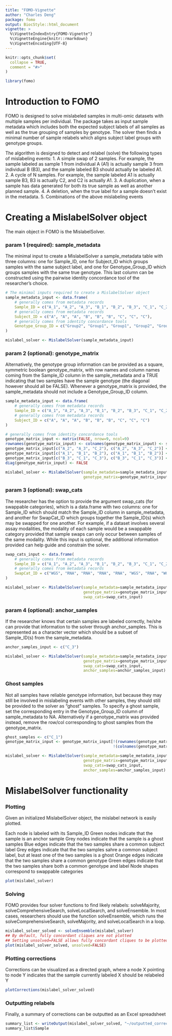 ```yaml
---
title: "FOMO-Vignette"
author: "Charles Deng"
package: fomo
output: BiocStyle::html_document
vignette: >
  %\VignetteIndexEntry{FOMO-Vignette"}
  %\VignetteEngine{knitr::rmarkdown}
  %\VignetteEncoding{UTF-8}
---
```


```r
knitr::opts_chunk$set(
  collapse = TRUE,
  comment = "#>"
)
```

```r
library(fomo)
```

# Introduction to FOMO

FOMO is designed to solve mislabeled samples in multi-omic datasets with multiple
samples per individual. The package takes as input sample metadata which includes 
both the expected subject labels of all samples as well as the true grouping of 
samples by genotype. The solver then finds a minimal number of sample relabels 
which aligns subject label groups with genotype groups.

The algorithm is designed to detect and relabel (solve) the following types of
mislabeling events:
1. A simple swap of 2 samples. For example, the sample labeled as sample 1 from 
 individual A (A1) is actually sample 3 from individual B (B3), and the sample 
 labeled B3 should actually be labeled A1.
2. A cycle of N samples. For example, the sample labeled A1 is actually sample B3, 
 B3 is actually C2, and C2 is actually A1.
3. A duplication, when a sample has data generated for both its true sample as 
 well as another planned sample.
4. A deletion, when the true label for a sample doesn't exist in the metadata.
5. Combinations of the above mislabeling events

# Creating a MislabelSolver object

The main object in FOMO is the MislabelSolver. 

### param 1 (required): sample_metadata

The minimal input to create a MislabelSolver a sample_metadata table with three 
columns: one for Sample_ID, one for Subject_ID which groups samples with the 
same subject label, and one for Genotype_Group_ID which groups samples with the 
same true genotype. This last column can be constructed using the pairwise 
identity concordance tool of the researcher's choice.

```r

# The minimal inputs required to create a MislabelSolver object
sample_metadata_input <- data.frame(
    # generally comes from metadata records
    Sample_ID = c("A_1", "A_2", "A_3", "B_1", "B_2", "B_3", "C_1", "C_2", "C_3"),
    # generally comes from metadata records
    Subject_ID = c("A", "A", "A", "B", "B", "B", "C", "C", "C"),
    # generally comes from identity concordance tools
    Genotype_Group_ID = c("Group2", "Group1", "Group1", "Group2", "Group2", "Group3", "Group3", "Group1", "Group3")
)

mislabel_solver <- MislabelSolver(sample_metadata_input)

```

### param 2 (optional): genotype_matrix

Alternatively, the genotype group information can be provided as a square, 
symmetric boolean genotype_matrix, with row names and column names coming from 
the Sample_ID column in the sample_metadata and a TRUE indicating that two samples 
have the sample genotype (the diagonal however should all be FALSE). Whenever
a genotype_matrix is provided, the sample_metadata should not include a 
Genotype_Group_ID column.

```r

sample_metadata_input <- data.frame(
    # generally comes from metadata records
    Sample_ID = c("A_1", "A_2", "A_3", "B_1", "B_2", "B_3", "C_1", "C_2", "C_3"),
    # generally comes from metadata records
    Subject_ID = c("A", "A", "A", "B", "B", "B", "C", "C", "C")
)

# generally comes from identity concordance tools
genotype_matrix_input <- matrix(FALSE, nrow=9, ncol=9)
rownames(genotype_matrix_input) <- colnames(genotype_matrix_input) <- sample_metadata_input$Sample_ID
genotype_matrix_input[c("A_2", "A_3", "C_2"), c("A_2", "A_3", "C_2")] <- TRUE
genotype_matrix_input[c("A_1", "B_1", "B_2"), c("A_1", "B_1", "B_2")] <- TRUE
genotype_matrix_input[c("B_3", "C_1", "C_3"), c("B_3", "C_1", "C_3")] <- TRUE
diag(genotype_matrix_input) <- FALSE

mislabel_solver <- MislabelSolver(sample_metadata=sample_metadata_input, 
                                  genotype_matrix=genotype_matrix_input)

```

### param 3 (optional): swap_cats

The researcher has the option to provide the argument swap_cats (for swappable
categories), which is a data.frame with two columns: one for Sample_ID which 
should match the Sample_ID column in sample_metadata, and another for SwapCat_ID 
which groups together the Sample_ID(s) which may be swapped for one another. For 
example, if a dataset involves several assay modalities, the modality of each 
sample would be a swappable category provided that sample swaps can only 
occur between samples of the same modality. While this input is optional, the 
additional information provided can help guide and constrain the solver.

```r

swap_cats_input <- data.frame(
    # generally comes from metadata records
    Sample_ID = c("A_1", "A_2", "A_3", "B_1", "B_2", "B_3", "C_1", "C_2", "C_3"),
    # generally comes from metadata records
    SwapCat_ID = c("WGS", "RNA", "RNA", "RNA", "RNA", "WGS", "RNA", "WGS", "RNA")
)

mislabel_solver <- MislabelSolver(sample_metadata=sample_metadata_input, 
                                  genotype_matrix=genotype_matrix_input,
                                  swap_cats=swap_cats_input)

```

### param 4 (optional): anchor_samples

If the researcher knows that certain samples are labeled correctly, he/she
can provide that information to the solver through anchor_samples. This is 
represented as a character vector which should be a subset of Sample_ID(s)
from the sample_metadata.

```r

anchor_samples_input <- c("C_3")

mislabel_solver <- MislabelSolver(sample_metadata=sample_metadata_input, 
                                  genotype_matrix=genotype_matrix_input,
                                  swap_cats=swap_cats_input,
                                  anchor_samples=anchor_samples_input)

```

### Ghost samples

Not all samples have reliable genotype information, but because they may 
still be involved in mislabeling events with other samples, they should still 
be provided to the solver as "ghost" samples. To specify a ghost sample, set
the corresponding entry in the Genotype_Group_ID column of sample_metadata to NA.
Alternatively if a genotype_matrix was provided instead, remove the row/col 
corresponding to ghost samples from the genotype_matrix.

```r

ghost_samples <- c("C_1")
genotype_matrix_input <- genotype_matrix_input[!(rownames(genotype_matrix_input) %in% ghost_samples), 
                                               !(colnames(genotype_matrix_input) %in% ghost_samples)]

mislabel_solver <- MislabelSolver(sample_metadata=sample_metadata_input, 
                                  genotype_matrix=genotype_matrix_input,
                                  swap_cats=swap_cats_input,
                                  anchor_samples=anchor_samples_input)

```

# MislabelSolver functionality

### Plotting

Given an initialized MislabelSolver object, the mislabel network is easily plotted.

Each node is labeled with its Sample_ID
Green nodes indicate that the sample is an anchor sample
Grey nodes indicate that the sample is a ghost samples
Blue edges indicate that the two samples share a common subject label
Grey edges indicate that the two samples sahre a common subject label, but at least one of the two samples is a ghost
Orange edges indicate that the two samples share a common genotype
Green edges indicate that the two samples share both a common genotype and label
Node shapes correspond to swappable categories

```r

plot(mislabel_solver)

```

### Solving

FOMO provides four solver functions to find likely relabels: solveMajority, 
solveComprehensiveSearch, solveLocalSearch, and solveEnsemble. In most cases,
researchers should use the function solveEnsemble, which runs the 
solveComprehensiveSearch, solveMajority, and solveLocalSearch in a loop.

```r

mislabel_solver_solved <- solveEnsemble(mislabel_solver)
## By default, fully concordant cliques are not plotted
## Setting unsolved=FALSE allows fully concordant cliques to be plotted as well
plot(mislabel_solver_solved, unsolved=FALSE)

```

### Plotting corrections

Corrections can be visualized as a directed graph, where a node X pointing to 
node Y indicates that the sample currently labeled X should be relabeled Y

```r

plotCorrections(mislabel_solver_solved)

```

### Outputting relabels

Finally, a summary of corrections can be outputted as an Excel spreadsheet

```r

summary_list <- writeOutput(mislabel_solver_solved, "~/outputted_corrections")
summary_list$Sample

```
